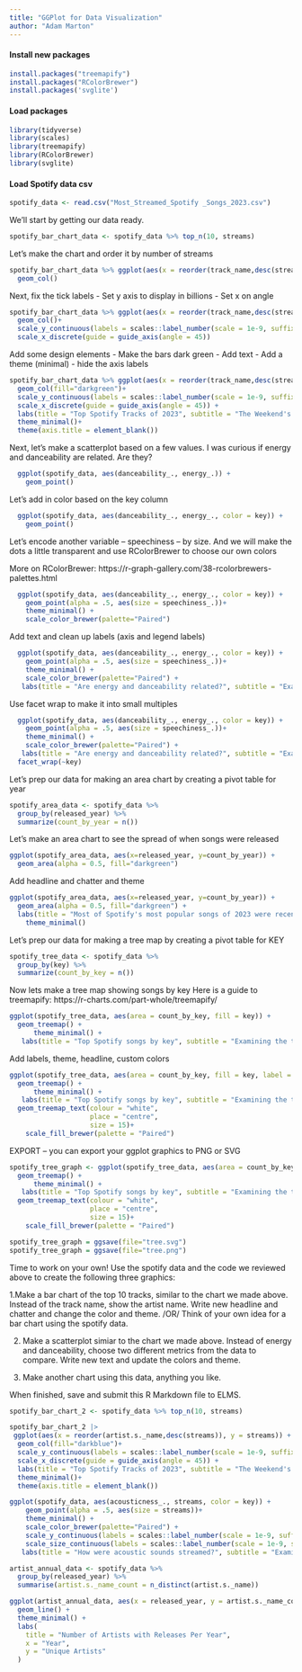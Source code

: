 ```yaml
---
title: "GGPlot for Data Visualization"
author: "Adam Marton" 
---
```




#### Install new packages

```r
install.packages("treemapify")
install.packages("RColorBrewer")
install.packages('svglite')
```


#### Load packages
```r
library(tidyverse)
library(scales)
library(treemapify)
library(RColorBrewer)
library(svglite)

```


#### Load Spotify data csv
```r
spotify_data <- read.csv("Most_Streamed_Spotify _Songs_2023.csv")
```

We'll start by getting our data ready.
```r
spotify_bar_chart_data <- spotify_data %>% top_n(10, streams)
```

Let's make the chart and order it by number of streams
```r
spotify_bar_chart_data %>% ggplot(aes(x = reorder(track_name,desc(streams)), y = streams)) +
  geom_col()
```

Next, fix the tick labels
- Set y axis to display in billions
- Set x on angle

```r
spotify_bar_chart_data %>% ggplot(aes(x = reorder(track_name,desc(streams)), y = streams)) +
  geom_col()+
  scale_y_continuous(labels = scales::label_number(scale = 1e-9, suffix = "B")) +
  scale_x_discrete(guide = guide_axis(angle = 45))
```
Add some design elements 
- Make the bars dark green
- Add text
- Add a theme (minimal)
- hide the axis labels

```r
spotify_bar_chart_data %>% ggplot(aes(x = reorder(track_name,desc(streams)), y = streams)) +
  geom_col(fill="darkgreen")+
  scale_y_continuous(labels = scales::label_number(scale = 1e-9, suffix = "B")) +
  scale_x_discrete(guide = guide_axis(angle = 45)) +
  labs(title = "Top Spotify Tracks of 2023", subtitle = "The Weekend's Blinding Lights takes the top spot with over 3 billion streams.", caption = "Source: Spotify via Kaggle \n by Adam Marton")+
  theme_minimal()+
  theme(axis.title = element_blank())

```



Next, let's make a scatterplot based on a few values. I was curious if energy and danceability are related. Are they? 

```r
  ggplot(spotify_data, aes(danceability_., energy_.)) +
    geom_point()

```

Let's add in color based on the key column

```r
  ggplot(spotify_data, aes(danceability_., energy_., color = key)) +
    geom_point()
```


Let's encode another variable -- speechiness -- by size. And we will make the dots a little transparent and use RColorBrewer to choose our own colors

More on RColorBrewer: https://r-graph-gallery.com/38-rcolorbrewers-palettes.html
```r
  ggplot(spotify_data, aes(danceability_., energy_., color = key)) +
    geom_point(alpha = .5, aes(size = speechiness_.))+
    theme_minimal() +
    scale_color_brewer(palette="Paired")
```


Add text and clean up labels (axis and legend labels)
```r
  ggplot(spotify_data, aes(danceability_., energy_., color = key)) +
    geom_point(alpha = .5, aes(size = speechiness_.))+
    theme_minimal() +
    scale_color_brewer(palette="Paired") +
   labs(title = "Are energy and danceability related?", subtitle = "Examining the top Spotify songs of 2023", caption = "Source: Spotify via Kaggle \n by Adam Marton", x = "Danceability", y = "Energy", size = "Speechiness", color = "Key")
```



Use facet wrap to make it into small multiples
```r
  ggplot(spotify_data, aes(danceability_., energy_., color = key)) +
    geom_point(alpha = .5, aes(size = speechiness_.))+
    theme_minimal() +
    scale_color_brewer(palette="Paired") +
   labs(title = "Are energy and danceability related?", subtitle = "Examining the top Spotify songs of 2023", caption = "Source: Spotify via Kaggle \n by Adam Marton", x = "Danceability", y = "Energy", size = "Speechiness", color = "Key") +
  facet_wrap(~key)
```





Let's prep our data for making an area chart by creating a pivot table for year
```r
spotify_area_data <- spotify_data %>% 
  group_by(released_year) %>%
  summarize(count_by_year = n())
```


Let's make an area chart to see the spread of when songs were released
```r
ggplot(spotify_area_data, aes(x=released_year, y=count_by_year)) +
  geom_area(alpha = 0.5, fill="darkgreen")
```
Add headline and chatter and theme

```r
ggplot(spotify_area_data, aes(x=released_year, y=count_by_year)) +
  geom_area(alpha = 0.5, fill="darkgreen") +
  labs(title = "Most of Spotify's most popular songs of 2023 were recently released", subtitle = "Though songs go back as far as 1930", caption = "Source: Spotify via Kaggle \n by Adam Marton", x = "Year", y = "Count") +
    theme_minimal() 
```




Let's prep our data for making a tree map by creating a pivot table for KEY
```r
spotify_tree_data <- spotify_data %>% 
  group_by(key) %>%
  summarize(count_by_key = n())
```



Now lets make a tree map showing songs by key
Here is a guide to treemapify: https://r-charts.com/part-whole/treemapify/
```r
ggplot(spotify_tree_data, aes(area = count_by_key, fill = key)) +
  geom_treemap() +
      theme_minimal() +
   labs(title = "Top Spotify songs by key", subtitle = "Examining the top Spotify songs of 2023", caption = "Source: Spotify via Kaggle \n by Adam Marton", color = "Key")
```

Add labels, theme, headline, custom colors
```r
ggplot(spotify_tree_data, aes(area = count_by_key, fill = key, label = count_by_key)) +
  geom_treemap() +
      theme_minimal() +
   labs(title = "Top Spotify songs by key", subtitle = "Examining the top Spotify songs of 2023", caption = "Source: Spotify via Kaggle \n by Adam Marton", color = "Key")+
  geom_treemap_text(colour = "white",
                    place = "centre",
                    size = 15)+
    scale_fill_brewer(palette = "Paired")

```


EXPORT -- you can export your ggplot graphics to PNG or SVG
```r

spotify_tree_graph <- ggplot(spotify_tree_data, aes(area = count_by_key, fill = key, label = count_by_key)) +
  geom_treemap() +
      theme_minimal() +
   labs(title = "Top Spotify songs by key", subtitle = "Examining the top Spotify songs of 2023", caption = "Source: Spotify via Kaggle \n by Adam Marton", color = "Key")+
  geom_treemap_text(colour = "white",
                    place = "centre",
                    size = 15)+
    scale_fill_brewer(palette = "Paired")

spotify_tree_graph = ggsave(file="tree.svg")
spotify_tree_graph = ggsave(file="tree.png")

```




Time to work on your own! Use the spotify data and the code we reviewed above to create the following three graphics:

1.Make a bar chart of the top 10 tracks, similar to the chart we made above. Instead of the track name, show the artist name. Write new headline and chatter and change the color and theme. /OR/ Think of your own idea for a bar chart using the spotify data.

2. Make a scatterplot simiar to the chart we made above. Instead of energy and danceability, choose two different metrics from the data to compare. Write new text and update the colors and theme.

3. Make another chart using this data, anything you like.


When finished, save and submit this R Markdown file to ELMS.

```r
spotify_bar_chart_2 <- spotify_data %>% top_n(10, streams)

```

```r
spotify_bar_chart_2 |>
 ggplot(aes(x = reorder(artist.s._name,desc(streams)), y = streams)) +
  geom_col(fill="darkblue")+
  scale_y_continuous(labels = scales::label_number(scale = 1e-9, suffix = "B")) +
  scale_x_discrete(guide = guide_axis(angle = 45)) +
  labs(title = "Top Spotify Tracks of 2023", subtitle = "The Weekend's Blinding Lights takes the top spot with over 3 billion streams.", caption = "Source: Spotify via Kaggle \n by Ijeoma Opara")+
  theme_minimal()+
  theme(axis.title = element_blank())
```

```r
ggplot(spotify_data, aes(acousticness_., streams, color = key)) +
    geom_point(alpha = .5, aes(size = streams))+
    theme_minimal() +
    scale_color_brewer(palette="Paired") +
    scale_y_continuous(labels = scales::label_number(scale = 1e-9, suffix = "B")) +
    scale_size_continuous(labels = scales::label_number(scale = 1e-9, suffix = "B"))
   labs(title = "How were acoustic sounds streamed?", subtitle = "Examining the top Spotify songs of 2023", caption = "Source: Spotify via Kaggle \n by Ije Opara", x = "", y = "Streams", size = "streams", color = "Key")

```

```r
artist_annual_data <- spotify_data %>%
  group_by(released_year) %>%
  summarise(artist.s._name_count = n_distinct(artist.s._name))

ggplot(artist_annual_data, aes(x = released_year, y = artist.s._name_count)) +
  geom_line() +
  theme_minimal() +
  labs(
    title = "Number of Artists with Releases Per Year",
    x = "Year",
    y = "Unique Artists"
  )
```

